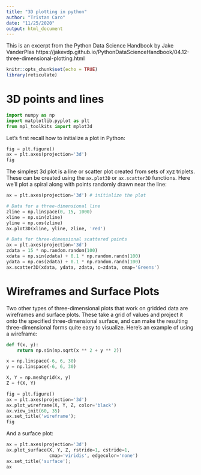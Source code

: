 ```yaml
---
title: "3D plotting in python"
author: "Tristan Caro"
date: "11/25/2020"
output: html_document
---
```


This is an excerpt from the Python Data Science Handbook by Jake VanderPlas
https://jakevdp.github.io/PythonDataScienceHandbook/04.12-three-dimensional-plotting.html

```r
knitr::opts_chunk$set(echo = TRUE)
library(reticulate)
```

# 3D points and lines
```python
import numpy as np
import matplotlib.pyplot as plt
from mpl_toolkits import mplot3d
```

Let's first recall how to initialize a plot in Python:
```python
fig = plt.figure()
ax = plt.axes(projection='3d')
fig
```


The simplest 3d plot is a line or scatter plot created from sets of xyz triplets. These can be created using the `ax.plot3D` or `ax.scatter3D` functions. Here we'll plot a spiral along with points randomly drawn near the line:

```python
ax = plt.axes(projection='3d') # initialize the plot

# Data for a three-dimensional line
zline = np.linspace(0, 15, 1000)
xline = np.sin(zline)
yline = np.cos(zline)
ax.plot3D(xline, yline, zline, 'red')


```

```python
# Data for three-dimensional scattered points
ax = plt.axes(projection='3d')
zdata = 15 * np.random.random(100)
xdata = np.sin(zdata) + 0.1 * np.random.randn(100)
ydata = np.cos(zdata) + 0.1 * np.random.randn(100)
ax.scatter3D(xdata, ydata, zdata, c=zdata, cmap='Greens')

```

# Wireframes and Surface Plots

Two other types of three-dimensional plots that work on gridded data are wireframes and surface plots. These take a grid of values and project it onto the specified three-dimensional surface, and can make the resulting three-dimensional forms quite easy to visualize. Here's an example of using a wireframe:

```python
def f(x, y):
    return np.sin(np.sqrt(x ** 2 + y ** 2))

x = np.linspace(-6, 6, 30)
y = np.linspace(-6, 6, 30)

X, Y = np.meshgrid(x, y)
Z = f(X, Y)

fig = plt.figure()
ax = plt.axes(projection='3d')
ax.plot_wireframe(X, Y, Z, color='black')
ax.view_init(60, 35)
ax.set_title('wireframe');
fig
```

And a surface plot: 
```python
ax = plt.axes(projection='3d')
ax.plot_surface(X, Y, Z, rstride=1, cstride=1,
                cmap='viridis', edgecolor='none')
ax.set_title('surface');
ax
```







